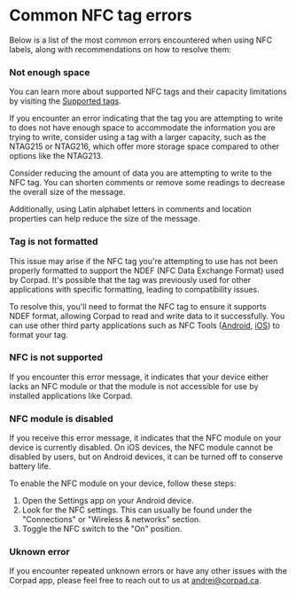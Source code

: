 # Common NFC tag errors

Below is a list of the most common errors encountered when using NFC labels, along with recommendations on how to resolve them:

### Not enough space

You can learn more about supported NFC tags and their capacity limitations by visiting the [Supported tags](./supported_tags.mdx).

If you encounter an error indicating that the tag you are attempting to write to does not have enough space to accommodate the information you are trying to write, consider using a tag with a larger capacity, such as the NTAG215 or NTAG216, which offer more storage space compared to other options like the NTAG213.

Consider reducing the amount of data you are attempting to write to the NFC tag. You can shorten comments or remove some readings to decrease the overall size of the message.

Additionally, using Latin alphabet letters in comments and location properties can help reduce the size of the message.

### Tag is not formatted

This issue may arise if the NFC tag you're attempting to use has not been properly formatted to support the NDEF (NFC Data Exchange Format) used by Corpad. It's possible that the tag was previously used for other applications with specific formatting, leading to compatibility issues.

To resolve this, you'll need to format the NFC tag to ensure it supports NDEF format, allowing Corpad to read and write data to it successfully. You can use other third party applications such as NFC Tools ([Android](https://play.google.com/store/apps/details?id=com.wakdev.wdnfc), [iOS](https://apps.apple.com/us/app/nfc-tools/id1252962749)) to format your tag.

### NFC is not supported

If you encounter this error message, it indicates that your device either lacks an NFC module or that the module is not accessible for use by installed applications like Corpad.

### NFC module is disabled

If you receive this error message, it indicates that the NFC module on your device is currently disabled. On iOS devices, the NFC module cannot be disabled by users, but on Android devices, it can be turned off to conserve battery life.

To enable the NFC module on your device, follow these steps:

1. Open the Settings app on your Android device.
2. Look for the NFC settings. This can usually be found under the "Connections" or "Wireless & networks" section.
3. Toggle the NFC switch to the "On" position.

### Uknown error

If you encounter repeated unknown errors or have any other issues with the Corpad app, please feel free to reach out to us at [andrei@corpad.ca](mailto:andrei@corpad.ca).
